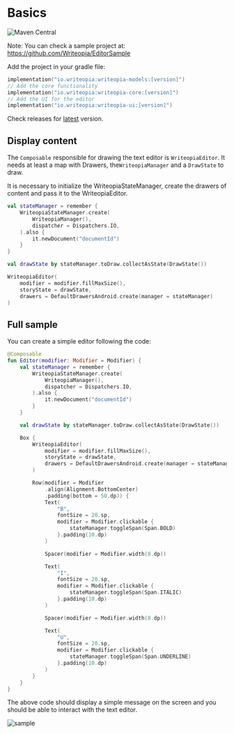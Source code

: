 # Basics

![Maven Central](https://img.shields.io/maven-central/v/io.writeopia/writeopia-core)

Note: You can check a sample project at: https://github.com/Writeopia/EditorSample

Add the project in your gradle file:

```kotlin
implementation("io.writeopia:writeopia-models:[version]")
// Add the core functionality
implementation("io.writeopia:writeopia-core:[version]")
// Add the UI for the editor
implementation("io.writeopia:writeopia-ui:[version]")
```

Check releases for [latest](https://github.com/leandroBorgesFerreira/writeopia/releases) version.


## Display content

The `Composable` responsible for drawing the text editor is `WriteopiaEditor`. It needs at least a map with Drawers, the`WriteopiaManager` and a `DrawState` to draw. 

It is necessary to initialize the WriteopiaStateManager, create the drawers of content and pass it to the WriteopiaEditor.

```kotlin
val stateManager = remember {
    WriteopiaStateManager.create(
        WriteopiaManager(),
        dispatcher = Dispatchers.IO,
    ).also {
        it.newDocument("documentId")
    }
}

val drawState by stateManager.toDraw.collectAsState(DrawState())

WriteopiaEditor(
    modifier = modifier.fillMaxSize(),
    storyState = drawState,
    drawers = DefaultDrawersAndroid.create(manager = stateManager)
)
```

## Full sample

You can create a simple editor following the code:

```kotlin
@Composable
fun Editor(modifier: Modifier = Modifier) {
    val stateManager = remember {
        WriteopiaStateManager.create(
            WriteopiaManager(),
            dispatcher = Dispatchers.IO,
        ).also {
            it.newDocument("documentId")
        }
    }

    val drawState by stateManager.toDraw.collectAsState(DrawState())

    Box {
        WriteopiaEditor(
            modifier = modifier.fillMaxSize(),
            storyState = drawState,
            drawers = DefaultDrawersAndroid.create(manager = stateManager)
        )

        Row(modifier = Modifier
            .align(Alignment.BottomCenter)
            .padding(bottom = 50.dp)) {
            Text(
                "B",
                fontSize = 20.sp,
                modifier = Modifier.clickable {
                    stateManager.toggleSpan(Span.BOLD)
                }.padding(10.dp)
            )

            Spacer(modifier = Modifier.width(8.dp))

            Text(
                "I",
                fontSize = 20.sp,
                modifier = Modifier.clickable {
                    stateManager.toggleSpan(Span.ITALIC)
                }.padding(10.dp)
            )

            Spacer(modifier = Modifier.width(8.dp))

            Text(
                "U",
                fontSize = 20.sp,
                modifier = Modifier.clickable {
                    stateManager.toggleSpan(Span.UNDERLINE)
                }.padding(10.dp)
            )
        }
    }
}
```

The above code should display a simple message on the screen and you should be able to interact with the text editor. 

![sample](../../../static/img/basics_sample.png)
